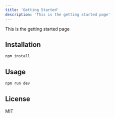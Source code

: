 ```yaml
---
title: 'Getting Started'
description: 'This is the getting started page'
---
```


This is the getting started page

## Installation

```bash
npm install
```

## Usage

```bash
npm run dev
```

## License

MIT
